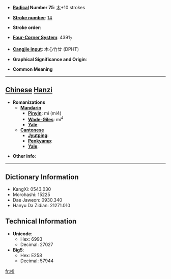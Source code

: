 * '''[[Wiktionary:Chinese radical index| Radical]] Number 75''': [[Wiktionary:Chinese radical index 木|木]]+10 strokes

* '''[[Wiktionary:Chinese total strokes index|Stroke number]]''': [[Wiktionary:Chinese total strokes index 14|14]]

* '''Stroke order''': 

* '''[[Wiktionary:Chinese four corner index|Four-Corner System]]''': 4391<sub>7</sub>

* '''[[Wiktionary:Chinese Cangjie index|Cangjie input]]''': 木心竹廿 (DPHT)

* '''Graphical Significance and Origin''': 

* '''Common Meaning'''

----

== [[Chinese]] [[Hanzi]] ==

* '''Romanizations'''
** '''[[Mandarin]]'''
*** '''[[Pinyin]]''': mì (mi4)
*** '''[[Wade-Giles]]''': mi<sup>4</sup>
*** '''[[Yale]]''': 
** '''[[Cantonese]]'''
*** '''[[Jyutping]]''':
*** '''[[Penkyamp]]''': 
*** '''[[Yale]]''': 

* '''Other info''': 

----

== Dictionary Information ==

* KangXi: 0543.030
* Morohashi: 15225
* Dae Jaweon: 0930.340
* Hanyu Da Zidian: 21271.010

== Technical Information ==

* '''Unicode''':
** Hex: 6993
** Decimal: 27027
* '''Big5''':
** Hex: E258
** Decimal: 57944

[[fr:榓]]